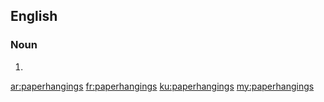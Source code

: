 ==English==

===Noun===
{{head|en}}

# {{plural of|paperhanging}}

[[ar:paperhangings]]
[[fr:paperhangings]]
[[ku:paperhangings]]
[[my:paperhangings]]